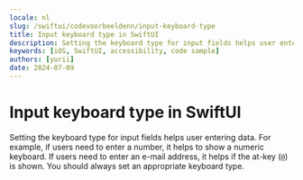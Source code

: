 ```yaml
---
locale: nl
slug: /swiftui/codevoorbeeldenn/input-keyboard-type
title: Input keyboard type in SwiftUI
description: Setting the keyboard type for input fields helps user entering data.
keywords: [iOS, SwiftUI, accessibility, code sample]
authors: [yurii]
date: 2024-07-09
---
```


# Input keyboard type in SwiftUI

Setting the keyboard type for input fields helps user entering data. For example, if users need to enter a number, it helps to show a numeric keyboard. If users need to enter an e-mail address, it helps if the at-key (`@`) is shown. You should always set an appropriate keyboard type.

<CodeSample id="input-keyboard-type" framework="swiftui" locale="nl"/>
